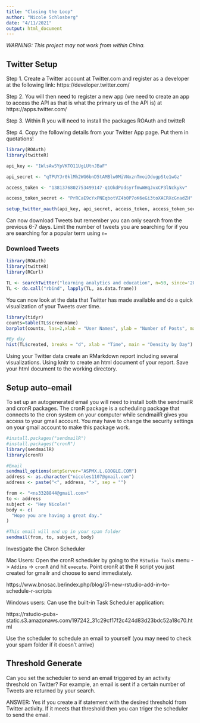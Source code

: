```yaml
---
title: "Closing the Loop"
author: "Nicole Schlosberg"
date: "4/11/2021"
output: html_document
---
```


*WARNING: This project may not work from within China.*

## Twitter Setup

Step 1. Create a Twitter account at Twitter.com and register as a developer at the following link: https://developer.twitter.com/

Step 2. You will then need to register a new app (we need to create an app to access the API as that is what the primary us of the API is) at https://apps.twitter.com/

Step 3. Within R you will need to install the packages ROAuth and twitteR

Step 4. Copy the following details from your Twitter App page. Put them in quotations!

```r
library(ROAuth)
library(twitteR)

api_key <- "1WlsAw5YpVKTO11UgLUtnJBaF"

api_secret <- "qTPUYJr0klMh2WG6bnD5tAMBlw0MiVNxznTmoiOdugpSte1wGz"

access_token <- "1381376802753499147-q1OkdPodsyrfmwWHqJvxCP3lNckykv"

access_token_secret <- "PrRCaE9cYxPNEqbotVZ4b0P7oK6eGi3toXACRXcGnadZH"

setup_twitter_oauth(api_key, api_secret, access_token, access_token_secret)
```

Can now download Tweets but remember you can only search from the previous 6-7 days. Limit the number of tweets you are searching for if you are searching for a popular term using `n=`

### Download Tweets
```r
library(ROAuth)
library(twitteR)
library(RCurl)

TL <- searchTwitter("learning analytics and education", n=50, since='2021-04-15', until='2021-04-21')#Make sure you change the dates here to be 6 days from today.
TL <- do.call("rbind", lapply(TL, as.data.frame))
```

You can now look at the data that Twitter has made available and do a quick visualization of your Tweets over time.

```r
library(tidyr)
counts=table(TL$screenName)
barplot(counts, las=2,xlab = "User Names", ylab = "Number of Posts", main = "Who Said It?")

#By day
hist(TL$created, breaks = "d", xlab = "Time", main = "Density by Day")
```

Using your Twitter data create an RMarkdown report including several visualizations. Using knitr to create an html document of your report. Save your html document to the working directory.

## Setup auto-email

To set up an autogenerated email you will need to install both the sendmailR and cronR packages. The cronR package is a scheduling package that connects to the cron system on your computer while sendmailR gives you access to your gmail account. You may have to change the security settings on your gmail account to make this package work.

```r
#install.packages("sendmailR")
#install.packages("cronR")
library(sendmailR)
library(cronR)

#Email  
sendmail_options(smtpServer="ASPMX.L.GOOGLE.COM")
address <- as.character("nicoles1107@gmail.com")
address <- paste("<", address, ">", sep = "")

from <- "<ns3328844@gmail.com>"
to <- address
subject <- "Hey Nicole!"
body <- c(
  "Hope you are having a great day."
)

#This email will end up in your spam folder
sendmail(from, to, subject, body)
```

Investigate the Chron Scheduler 

Mac Users: Open the cronR scheduler by going to the `RStudio Tools` menu -> `Addins` -> `cronR` and hit `execute`. Point cronR at the R script you just created for gmailr and choose to send immediately.

https://www.bnosac.be/index.php/blog/51-new-rstudio-add-in-to-schedule-r-scripts

Windows users: Can use the built-in Task Scheduler application:

https://rstudio-pubs-static.s3.amazonaws.com/197242_31c29cf17f2c424d83d23bdc52a18c70.html

Use the scheduler to schedule an email to yourself (you may need to check your spam folder if it doesn't arrive)

## Threshold Generate

Can you set the scheduler to send an email triggered by an activity threshold on Twitter? For example, an email is sent if a certain number of Tweets are returned by your search.

ANSWER: Yes if you create a if statement with the desired threshold from Twitter activity. If it meets that threshold then you can triger the scheduler to send the email.

